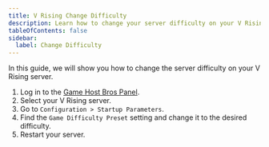 ```yaml
---
title: V Rising Change Difficulty
description: Learn how to change your server difficulty on your V Rising server.
tableOfContents: false
sidebar:
  label: Change Difficulty
---
```


In this guide, we will show you how to change the server difficulty on your V Rising server.

1. Log in to the [Game Host Bros Panel](https://panel.gamehostbros.com/).
2. Select your V Rising server.
3. Go to `Configuration > Startup Parameters`.
4. Find the `Game Difficulty Preset` setting and change it to the desired difficulty.
5. Restart your server.